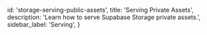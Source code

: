 
  id: 'storage-serving-public-assets',
  title: 'Serving Private Assets',
  description: 'Learn how to serve Supabase Storage private assets.',
  sidebar_label: 'Serving',
}




